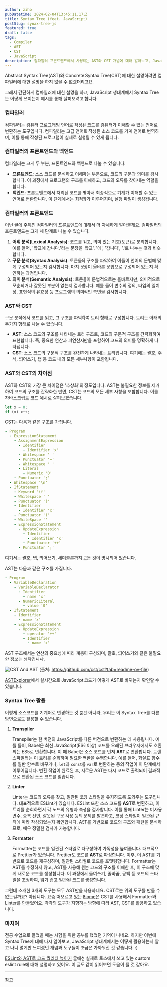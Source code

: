 ```yaml
---
author: ziho
pubDatetime: 2024-02-04T13:45:11.171Z
title: Syntax Tree (feat. JavaScript)
postSlug: synax-tree-js
featured: true
draft: false
tags:
  - Compiler
  - AST
  - CST
  - JavaScript
description: 컴파일러 프론트엔드에서 사용되는 AST와 CST 개념에 대해 알아보고, JavaScript 생태계에서 어떻게 사용되는지 살펴봅니다.
---
```




Abstract Syntax Tree(AST)와 Concrete Syntax Tree(CST)에 대한 설명하려면 컴파일러에 대한 설명을 하지 않을 수 없겠더라고요.

그래서 간단하게 컴파일러에 대한 설명을 하고, JavaScript 생태계에서 Syntax Tree는 어떻게 쓰이는지 예시를 통해 살펴보려고 합니다.

### 컴파일러

컴파일러는 컴퓨터 프로그래밍 언어로 작성된 코드를 컴퓨터가 이해할 수 있는 언어로 변환하는 도구입니다. 컴파일러는 고급 언어로 작성된 소스 코드를 기계 언어로 번역하며, 이를 통해 작성된 프로그램이 실제로 실행될 수 있게 됩니다.

### 컴파일러의 프론트엔드와 백엔드

컴파일러는 크게 두 부분, 프론트엔드와 백엔드로 나눌 수 있습니다.

- **프론트엔드**: 소스 코드를 분석하고 이해하는 부분으로, 코드의 구문과 의미를 검사합니다. 이 과정에서 프로그램의 구조를 이해하고, 코드의 오류를 찾아내는 역할을 합니다.
- **백엔드**: 프론트엔드에서 처리된 코드를 받아서 최종적으로 기계가 이해할 수 있는 언어로 변환합니다. 이 단계에서는 최적화가 이루어지며, 실행 파일이 생성됩니다.

### 컴파일러의 프론트엔드

이번 글에 주제인 컴파일러의 프론트엔드에 대해서 더 자세하게 알아볼게요.
컴파일러의 프론트엔드는 크게 세 단계로 나눌 수 있습니다.

1. **어휘 분석(Lexical Analysis)**: 코드를 읽고, 의미 있는 기호(토큰)로 분리합니다. 예를 들어, '학교에 갑니다.'라는 문장을 '학교', '에', '갑니다', '.'로 나누는 것과 비슷합니다.
2. **구문 분석(Syntax Analysis)**: 토큰들의 구조를 파악하여 이들이 언어의 문법에 맞게 구성되어 있는지 검사합니다. 마치 문장이 올바른 문법으로 구성되어 있는지 확인하는 과정입니다.
3. **의미 분석(Semantic Analysis)**: 토큰들이 문법적으로는 올바르지만, 의미적으로 모순되거나 잘못된 부분이 없는지 검사합니다. 예를 들어 변수의 정의, 타입의 일치성, 표현식의 유효성 등 프로그램의 의미적인 측면을 검사합니다.

### AST와 CST

구문 분석에서 코드를 읽고, 그 구조를 파악하여 트리 형태로 구성합니다.
트리는 아래의 두가지 형태로 나눌 수 있습니다.

- **AST**: 소스 코드의 구조를 나타내는 트리 구조로, 코드의 구문적 구조를 간략화하여 표현합니다. 즉, 중요한 연산과 피연산자만을 포함하여 코드의 의미를 명확하게 나타냅니다.
- **CST**: 소스 코드의 구문적 구조를 완전하게 나타내는 트리입니다. 여기에는 괄호, 주석, 띄어쓰기, 탭 등 코드 내의 모든 세부사항이 포함됩니다.

### AST와 CST의 차이점

AST와 CST의 가장 큰 차이점은 '추상화'의 정도입니다. AST는 불필요한 정보를 제거하여 코드의 구조를 간략화한 반면, CST는 코드의 모든 세부 사항을 포함합니다. 이를 자바스크립트 코드 예시로 살펴보겠습니다.

```js
let x = 0;
if (x) x++;
```

CST는 다음과 같은 구조를 가집니다.

```yaml
- Program
  - ExpressionStatement
    - AssignmentExpression
      - Identifier
        - Identifier 'x'
      - Whitespace ' '
      - Punctuator '='
      - Whitespace ' '
      - Literal
        - Numeric '0'
    - Punctuator ';'
  - Whitespace '\n'
  - IfStatement
    - Keyword 'if'
    - Whitespace ' '
    - Punctuator '('
    - Identifier
	  - Identifier 'x'
    - Punctuator ')'
    - WhiteSpace ''
    - ExpressionStatement
      - UpdateExpression
        - Identifier
          - Identifier 'x'
        - Punctuator '++'
      - Punctuator ';'
```

여기서는 괄호, 탭, 띄어쓰기, 세미콜론까지 모든 것이 명시되어 있습니다.

AST는 다음과 같은 구조를 가집니다.

```yaml
- Program
  - VariableDeclaration
    - VariableDeclarator
      - Identifier
        - name 'x'
      - NumericLiteral
        - value '0'
  - IfStatement
    - Identifier
	  - name 'x'
    - ExpressionStatement
      - UpdateExpression
        - operator '++'
        - Identifier
          - name 'x'
```

AST 구조에서는 연산의 중요성에 따라 계층이 구성되며, 괄호, 띄어쓰기와 같은 불필요한 정보는 생략됩니다.

 <Image
    alt="CST And AST"
    src={DiagramImage}
    fill
    priority
    className="!m-0 rounded-lg object-cover"
/>
(출처: https://github.com/cst/cst?tab=readme-ov-file)

[ASTExplorer](https://astexplorer.net)에서 실시간으로 JavaScript 코드가 어떻게 AST로 바뀌는지 확인할 수 있습니다.

<OGCard url="https://www.astexplorer.net/" />

### Syntax Tree 활용

이렇게 소스코드를 기계어로 변경하는 것 뿐만 아니라, 우리는 이 Syntax Tree를 다른 방면으로도 활용할 수 있습니다.

1. **Transpiler**

   Transpiler는 한 버전의 JavaScript를 다른 버전으로 변환하는 데 사용됩니다. 예를 들어, Babel은 최신 JavaScript(ES6 이상) 코드를 오래된 브라우저에서도 호환되는 ES5로 변환합니다.
   이 때 Babel은 소스 코드를 먼저 **AST**로 변환합니다. 트랜스파일러는 이 트리를 순회하며 필요한 변환을 수행합니다. 예를 들어, 화살표 함수를 일반 함수로 바꾸거나, `let`과 `const`를 `var`로 변환하는 등의 작업이 이 단계에서 이루어집니다. 변환 작업이 완료된 후, 새로운 AST는 다시 코드로 출력되어 결과적으로 변환된 소스 코드를 얻습니다.

2. **Linter**

   Linter는 코드의 오류를 찾고, 일관된 코딩 스타일을 유지하도록 도와주는 도구입니다. 대표적으로 ESLint가 있습니다.
   ESLint 또한 소스 코드를 **AST**로 변환하고, 이 트리를 순회하면서 각 노드의 유형과 속성을 검사합니다. 이를 통해 Linter는 미사용 변수, 중복 선언, 잘못된 구문 사용 등의 문제를 발견하고, 코딩 스타일이 일관된 규칙에 따라 작성되었는지 확인합니다. AST를 기반으로 코드의 구조와 패턴을 분석하므로, 매우 정밀한 검사가 가능합니다.

3. **Formatter**

   Formatter는 코드를 일관된 스타일로 재구성하여 가독성을 높여줍니다. 대표적으로 Prettier가 있습니다.
   Prettier도 코드를 **AST**로 파싱합니다. 이후, 이 AST를 기반으로 코드를 재구성하며, 일관된 스타일로 코드를 포맷팅합니다. Formatter는 AST를 수정하지 않고, AST를 사용해 원본 코드의 구조를 이해한 후, 이 구조에 맞게 새로운 코드를 생성합니다. 이 과정에서 들여쓰기, 줄바꿈, 공백 등 코드의 스타일을 조정하여, 읽기 쉽고 일관된 코드를 생성합니다.

그런데 소개한 3개의 도구는 모두 AST만을 사용하네요. CST로는 위의 도구를 만들 수 없는걸까요? 아닙니다. 요즘 떠오르고 있는 [Biome](https://biomejs.dev/internals/architecture/)은 CST를 사용해서 Formatter와 Linter를 만들었어요. 각각의 도구가 지향하는 방향에 따라 AST, CST를 활용하고 있습니다.

### 마치며

전공 수업으로 들었을 때는 시험을 위한 공부를 했었던 기억이 나네요.
하지만 이번에 Syntax Tree에 대해 다시 알아보고, JavaScript 생태계에서는 어떻게 활용하는지 알고 나니 멀게만 느껴졌던 개념과 도구들이 조금은 가까워진 것 같습니다. :)

[ESLint와 AST로 코드 퀄리티 높이기](https://toss.tech/article/improving-code-quality-via-eslint-and-ast) 글에선 실제로 토스에서 쓰고 있는 custom eslint rule에 대해 설명하고 있어요.
이 글도 같이 읽어보면 도움이 될 것 같아요.

---

참고

<OGCard url="https://github.com/estree/estree" />
<br />
<OGCard url="https://github.com/cst/cst" />
<br />
<OGCard url="https://biomejs.dev/internals/architecture/" />
<br />
<OGCard url="https://medium.com/basecs/leveling-up-ones-parsing-game-with-asts-d7a6fc2400ff" />
